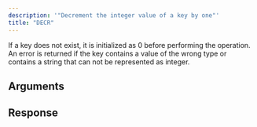 ```yaml
---
description: '"Decrement the integer value of a key by one"'
title: "DECR"
---
```

If a key does not exist, it is initialized as 0 before performing the operation. An error is returned if the key contains a value of the wrong type or contains a string that can not be represented as integer.
## Arguments
## Response